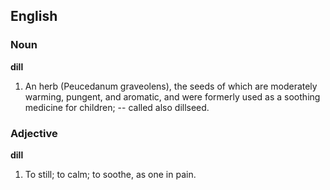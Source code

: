 ==English==

===Noun===

'''dill'''

#An herb (Peucedanum graveolens), the seeds of which are moderately warming, pungent, and aromatic, and were formerly used as a soothing medicine for children; -- called also dillseed.

===Adjective===

'''dill'''

#To still; to calm; to soothe, as one in pain.